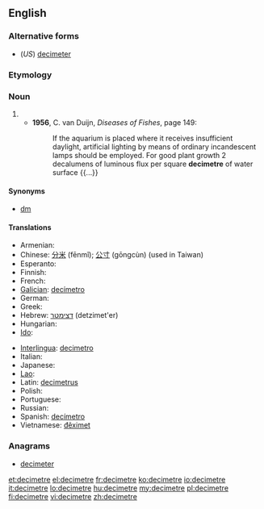 {{also|décimètre}}
==English==

===Alternative forms===
* (''US'') [[decimeter]]

===Etymology===
{{prefix|deci|metre}}

===Noun===
{{en-noun}}

# {{SI-unit|deci|metre|length}}
#* '''1956''', C. van Duijn, ''Diseases of Fishes'', page 149:
#*: If the aquarium is placed where it receives insufficient daylight, artificial lighting by means of ordinary incandescent lamps should be employed. For good plant growth 2 decalumens of luminous flux per square '''decimetre''' of water surface {{...}}

====Synonyms====
* [[dm]]

====Translations====
{{trans-top|one-tenth of a metre}}
* Armenian: {{t-|hy|դեցիմետր|tr=dec'imetr}}
* Chinese: [[分米]] (fēnmǐ); [[公寸]] (gōngcùn) (used in Taiwan)
* Esperanto: {{t-|eo|decimetro|xs=Esperanto}}
* Finnish: {{t-|fi|desimetri}}
* French: {{t+|fr|décimètre|m}}
* [[Galician]]: [[decímetro]] {{m}}
* German: {{t+|de|Dezimeter}}
* Greek: {{t|el|δεκατόμετρο|n|tr=dekatómetro}}
* Hebrew: [[דצימטר]] (detzimet'er)
* Hungarian: {{t+|hu|deciméter}}
* [[Ido]]: {{t+|io|decimetro|xs=Ido}}
{{trans-mid}}
* [[Interlingua]]: [[decimetro]]
* Italian: {{t+|it|decimetro|m}}
* Japanese: {{t|ja|デシメートル|tr=deshimētoru|sc=Jpan}}
* [[Lao]]: {{t|lo|ເດຊີແມັດ|sc=Laoo}}
* Latin: [[decimetrus]]
* Polish: {{t-|pl|decymetr|m}}
* Portuguese: {{t+|pt|decímetro|m}}
* Russian: {{t|ru|дециметр|m|tr=decimétr}}
* Spanish: [[decímetro]] {{m}}
* Vietnamese: [[đêximet]]
{{trans-bottom}}

===Anagrams===
* [[decimeter#English|decimeter]]

[[et:decimetre]]
[[el:decimetre]]
[[fr:decimetre]]
[[ko:decimetre]]
[[io:decimetre]]
[[it:decimetre]]
[[lo:decimetre]]
[[hu:decimetre]]
[[my:decimetre]]
[[pl:decimetre]]
[[fi:decimetre]]
[[vi:decimetre]]
[[zh:decimetre]]